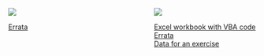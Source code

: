 :::: {.columns}

::: {.column width="45%"} 


[![](appc.jpg)](https://www.amazon.com/Portfolio-Financial-Management-Association-Synthesis/dp/0190241144/ref=sr_1_2?crid=3PGAP7YSJC98J&keywords=kerry+back+books&qid=1670016533&sprefix=kerry+back+books%2Caps%2C91&sr=8-2)

[Errata](Errata_KBack_2ed.pdf)

:::
::: {.column width="10%"}
:::
::: {.column width="45%"} 

[![](cds.jpg)](https://www.amazon.com/Course-Derivative-Securities-Introduction-Computation-ebook/dp/B00DZ12AU4/ref=sr_1_3?crid=3PGAP7YSJC98J&keywords=kerry+back+books&qid=1670016533&sprefix=kerry+back+books%2Caps%2C91&sr=8-3)

[Excel workbook with VBA code](CourseinDerivativeSecurities.xls)
<br>
[Errata](Errata.pdf)
<br>
[Data for an exercise](CBOEQuotes.txt)
:::
::::

